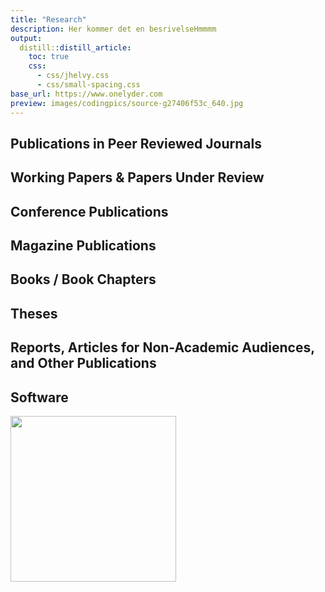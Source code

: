 ```yaml
---
title: "Research"
description: Her kommer det en besrivelseHmmmm
output:
  distill::distill_article:
    toc: true
    css:
      - css/jhelvy.css
      - css/small-spacing.css
base_url: https://www.onelyder.com
preview: images/codingpics/source-g27406f53c_640.jpg
---
```


<!-- Remove margin under list items -->

```{=html}
<style>
d-article ol {
    margin-bottom: 5px;
}
</style>
```


## Publications in Peer Reviewed Journals

## Working Papers & Papers Under Review

## Conference Publications

## Magazine Publications

## Books / Book Chapters

## Theses

## Reports, Articles for Non-Academic Audiences, and Other Publications

## Software

![](images/temapics/teori_finans.jpg){width="7cm"}
